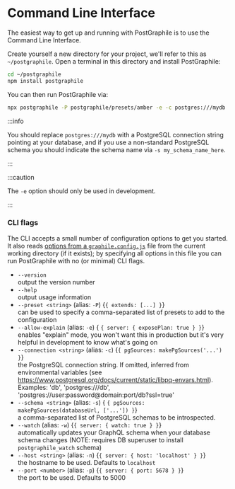 # Command Line Interface

The easiest way to get up and running with PostGraphile is to use the Command
Line Interface.

Create yourself a new directory for your project, we'll refer to this as
`~/postgraphile`. Open a terminal in this directory and install PostGraphile:

```bash npm2yarn
cd ~/postgraphile
npm install postgraphile
```

You can then run PostGraphile via:

```bash npm2yarn
npx postgraphile -P postgraphile/presets/amber -e -c postgres:///mydb
```

:::info

You should replace `postgres:///mydb` with a PostgreSQL connection string
pointing at your database, and if you use a non-standard PostgreSQL schema you
should indicate the schema name via `-s my_schema_name_here`.

:::

:::caution

The `-e` option should only be used in development.

:::

### CLI flags

The CLI accepts a small number of configuration options to get you started. It
also reads [options from a `graphile.config.js`](./config.md) file from the
current working directory (if it exists); by specifying all options in this file
you can run PostGraphile with no (or minimal) CLI flags.

- `--version`  
  output the version number
- `--help`  
  output usage information
- `--preset <string>` (alias: `-P`)
  <equivalent>{`{ extends: [...] }`}</equivalent>  
  can be used to specify a comma-separated list of presets to add to the
  configuration
- `--allow-explain` (alias: `-e`)
  <equivalent>{ `{ server: { exposePlan: true } }`}</equivalent>  
  enables "explain" mode, you won't want this in production but it's very
  helpful in development to know what's going on
- `--connection <string>` (alias: `-c`)
  <equivalent>{`{ pgSources: makePgSources('...') }`}</equivalent>  
  the PostgreSQL connection string. If omitted, inferred from environmental
  variables (see
  https://www.postgresql.org/docs/current/static/libpq-envars.html). Examples:
  'db', 'postgres:///db', 'postgres://user:password@domain:port/db?ssl=true'
- `--schema <string>` (alias: `-s`)
  <equivalent>{
  `{ pgSources: makePgSources(databaseUrl, ['...']) }`}</equivalent>  
  a comma-separated list of PostgreSQL schemas to be introspected.
- `--watch` (alias: `-w`)
  <equivalent>{`{ server: { watch: true } }`}</equivalent>  
  automatically updates your GraphQL schema when your database schema changes
  (NOTE: requires DB superuser to install `postgraphile_watch` schema)
- `--host <string>` (alias: `-n`)
  <equivalent>{`{ server: { host: 'localhost' } }`}</equivalent>  
  the hostname to be used. Defaults to `localhost`
- `--port <number>` (alias: `-p`)
  <equivalent>{`{ server: { port: 5678 } }`}</equivalent>  
  the port to be used. Defaults to 5000
